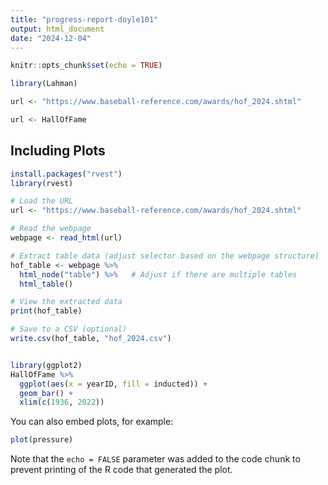 ---
title: "progress-report-doyle101"
output: html_document
date: "2024-12-04"
---

```{r setup, include=FALSE}
knitr::opts_chunk$set(echo = TRUE)
```

```{r cars}
library(Lahman)

url <- "https://www.baseball-reference.com/awards/hof_2024.shtml"

url <- HallOfFame
```

## Including Plots

```{r}
install.packages("rvest")
library(rvest)

# Load the URL
url <- "https://www.baseball-reference.com/awards/hof_2024.shtml"

# Read the webpage
webpage <- read_html(url)

# Extract table data (adjust selector based on the webpage structure)
hof_table <- webpage %>%
  html_node("table") %>%   # Adjust if there are multiple tables
  html_table()

# View the extracted data
print(hof_table)

```

```{r}
# Save to a CSV (optional)
write.csv(hof_table, "hof_2024.csv")


library(ggplot2)
HallOfFame %>% 
  ggplot(aes(x = yearID, fill = inducted)) +
  geom_bar() +
  xlim(c(1936, 2022))
```

You can also embed plots, for example:

```{r pressure, echo=FALSE}
plot(pressure)
```

Note that the `echo = FALSE` parameter was added to the code chunk to prevent printing of the R code that generated the plot.
